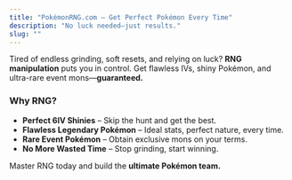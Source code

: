 ```yaml
---
title: "PokémonRNG.com – Get Perfect Pokémon Every Time"
description: "No luck needed—just results."
slug: ""
---
```


Tired of endless grinding, soft resets, and relying on luck? **RNG manipulation** puts you in control. Get flawless IVs, shiny Pokémon, and ultra-rare event mons—**guaranteed.**

### Why RNG?

- **Perfect 6IV Shinies** – Skip the hunt and get the best.
- **Flawless Legendary Pokémon** – Ideal stats, perfect nature, every time.
- **Rare Event Pokémon** – Obtain exclusive mons on your terms.
- **No More Wasted Time** – Stop grinding, start winning.

Master RNG today and build the **ultimate Pokémon team.**

